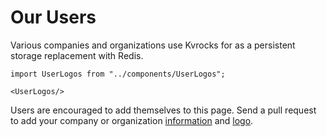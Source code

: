 # Our Users

Various companies and organizations use Kvrocks for as a persistent storage replacement with Redis.

````mdx-code-block
import UserLogos from "../components/UserLogos";

<UserLogos/>
````

Users are encouraged to add themselves to this page. Send a pull request to add your company or organization [information](https://github.com/apache/incubator-kvrocks-website/blob/main/src/components/UserLogos/index.tsx) and [logo](https://github.com/apache/incubator-kvrocks-website/blob/main/static/media/users).
